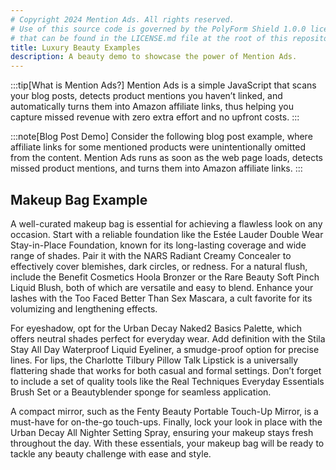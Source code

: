 ```yaml
---
# Copyright 2024 Mention Ads. All rights reserved.
# Use of this source code is governed by the PolyForm Shield 1.0.0 license
# that can be found in the LICENSE.md file at the root of this repository.
title: Luxury Beauty Examples
description: A beauty demo to showcase the power of Mention Ads.
---
```


:::tip[What is Mention Ads?]
Mention Ads is a simple JavaScript that scans your blog posts, detects product mentions you haven’t linked, and automatically turns them into Amazon affiliate links, thus helping you capture missed revenue with zero extra effort and no upfront costs.
:::

:::note[Blog Post Demo]
Consider the following blog post example, where affiliate links for some mentioned products were unintentionally omitted from the content. Mention Ads runs as soon as the web page loads, detects missed product mentions, and turns them into Amazon affiliate links.
:::

## Makeup Bag Example

A well-curated makeup bag is essential for achieving a flawless look on any occasion. Start with a reliable foundation like the Estée Lauder Double Wear Stay-in-Place Foundation, known for its long-lasting coverage and wide range of shades. Pair it with the NARS Radiant Creamy Concealer to effectively cover blemishes, dark circles, or redness. For a natural flush, include the Benefit Cosmetics Hoola Bronzer or the Rare Beauty Soft Pinch Liquid Blush, both of which are versatile and easy to blend. Enhance your lashes with the Too Faced Better Than Sex Mascara, a cult favorite for its volumizing and lengthening effects.

For eyeshadow, opt for the Urban Decay Naked2 Basics Palette, which offers neutral shades perfect for everyday wear. Add definition with the Stila Stay All Day Waterproof Liquid Eyeliner, a smudge-proof option for precise lines. For lips, the Charlotte Tilbury Pillow Talk Lipstick is a universally flattering shade that works for both casual and formal settings. Don’t forget to include a set of quality tools like the Real Techniques Everyday Essentials Brush Set or a Beautyblender sponge for seamless application.

A compact mirror, such as the Fenty Beauty Portable Touch-Up Mirror, is a must-have for on-the-go touch-ups. Finally, lock your look in place with the Urban Decay All Nighter Setting Spray, ensuring your makeup stays fresh throughout the day. With these essentials, your makeup bag will be ready to tackle any beauty challenge with ease and style.

<script data-config="demo" data-domain="mentionads.com" src="https://cdn.mentionads.com/v1/script.js"></script>